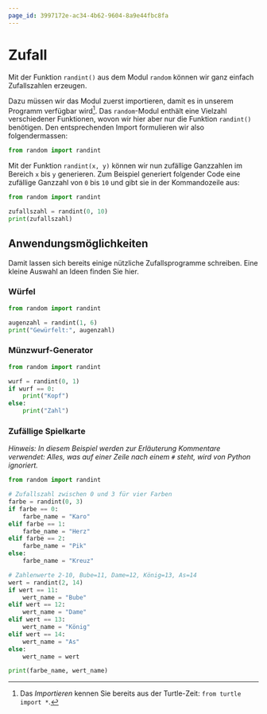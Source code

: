 ```yaml
---
page_id: 3997172e-ac34-4b62-9604-8a9e44fbc8fa
---
```


# Zufall

Mit der Funktion `randint()` aus dem Modul `random` können wir ganz einfach Zufallszahlen erzeugen.

Dazu müssen wir das Modul zuerst importieren, damit es in unserem Programm verfügbar wird[^1]. Das `random`-Modul enthält eine Vielzahl verschiedener Funktionen, wovon wir hier aber nur die Funktion `randint()` benötigen. Den entsprechenden Import formulieren wir also folgendermassen:

```python showLineNumbers
from random import randint
```

Mit der Funktion `randint(x, y)` können wir nun zufällige Ganzzahlen im Bereich `x` bis `y` generieren. Zum Beispiel generiert folgender Code eine zufällige Ganzzahl von `0` bis `10` und gibt sie in der Kommandozeile aus:

```python showLineNumbers
from random import randint

zufallszahl = randint(0, 10)
print(zufallszahl)
```

## Anwendungsmöglichkeiten

Damit lassen sich bereits einige nützliche Zufallsprogramme schreiben. Eine kleine Auswahl an Ideen finden Sie hier.

### Würfel

```python showLineNumbers
from random import randint

augenzahl = randint(1, 6)
print("Gewürfelt:", augenzahl)
```

### Münzwurf-Generator

```python showLineNumbers
from random import randint

wurf = randint(0, 1)
if wurf == 0:
    print("Kopf")
else:
    print("Zahl")
```

### Zufällige Spielkarte

_Hinweis: In diesem Beispiel werden zur Erläuterung Kommentare verwendet: Alles, was auf einer Zeile nach einem `#` steht, wird von Python ignoriert._

```python showLineNumbers
from random import randint

# Zufallszahl zwischen 0 und 3 für vier Farben
farbe = randint(0, 3)
if farbe == 0:
    farbe_name = "Karo"
elif farbe == 1:
    farbe_name = "Herz"
elif farbe == 2:
    farbe_name = "Pik"
else:
    farbe_name = "Kreuz"

# Zahlenwerte 2-10, Bube=11, Dame=12, König=13, As=14
wert = randint(2, 14)
if wert == 11:
    wert_name = "Bube"
elif wert == 12:
    wert_name = "Dame"
elif wert == 13:
    wert_name = "König"
elif wert == 14:
    wert_name = "As"
else:
    wert_name = wert

print(farbe_name, wert_name)
```

[^1]: Das _Importieren_ kennen Sie bereits aus der Turtle-Zeit: `from turtle import *`.
